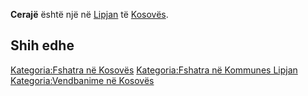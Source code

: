{{Fshat në 
 | Emri                = Cerajë
 | EmriAlt                = 
 | NAME_SHORT_FORM=      
 | NAME_GENERIC=      
 | NAME_SORT_NAME_RO=      CERAJE
 | FULL_NAME_RO = Cerajë
 | FULL_NAME_ND_RO=Ceraje
 | SORT_NAME_RG=CERAJE
 | FULL_NAME_RG=Cerajë
 | FULL_NAME_ND_RG=Ceraje
 | SRP_NAME_SHORT_FORM=      
 | SRP_NAME_GENERIC=      
 | SRP_NAME_SORT_NAME_RO=      
 | SRP_FULL_NAME_RO = 
 | SRP_FULL_NAME_ND_RO=
 | SRP_SORT_NAME_RG=
 | SRP_FULL_NAME_RG=
 | SRP_FULL_NAME_ND_RG=
 | Emri (Rasa dhanore) = 
 | Figura              = 
 | Shteti              = Kosovo
 | Komuna              = Lipjan
 | Kodi postar         = 
 | Sipërfaqja          = 

 | Popullsia           = 

 | Regj. i popullsisë  = 
 | Dend. e popullsisë  = 
 | Faqja zyrtare       = 
 <!--- Koordinatat ----> 
 | Gjerësia            = 43.026667
 | Gjatësia            = 20.853889
 | Lartësia            = 
}}
'''Cerajë''' është një [[]] në [[Lipjan]] të [[Kosovës]].

<!-- == Gjeografia == -->
<!-- == Historia == -->
<!-- == Demografia == -->
== Shih edhe ==
{{Komuna Lipjan}}
{{Kosovo-Administrata-Cung}}

[[Kategoria:Fshatra në Kosovës]]
[[Kategoria:Fshatra në Kommunes Lipjan]]
[[Kategoria:Vendbanime në Kosovës]]